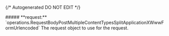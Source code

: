 {/* Autogenerated DO NOT EDIT  */}

<Collapsible>
    ##### **request:** `operations.RequestBodyPostMultipleContentTypesSplitApplicationXWwwFormUrlencoded`
    The request object to use for the request.
    <Collapsible.Break/>
    <RequestBodyPostMultipleContentTypesSplitApplicationXWwwFormUrlencoded/>
</Collapsible>


